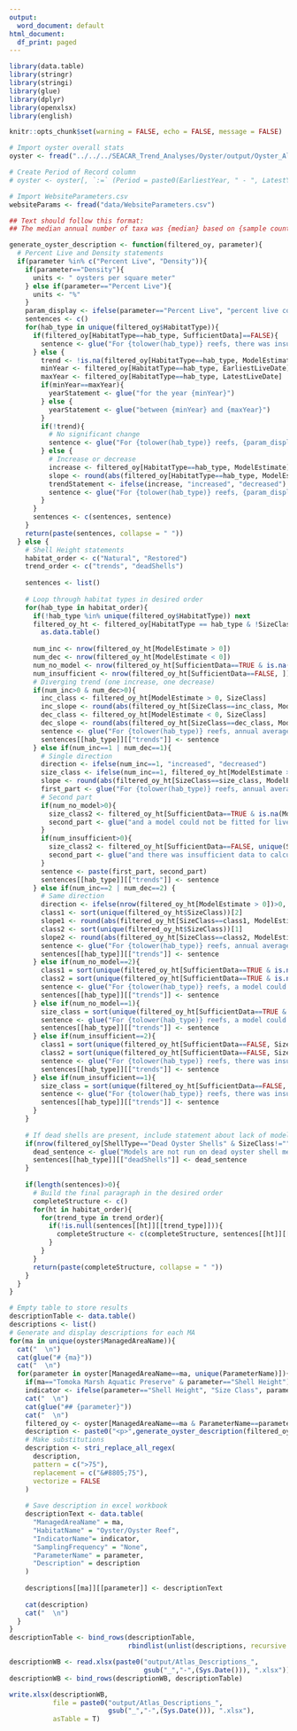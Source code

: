 ```yaml
---
output:
  word_document: default
html_document:
  df_print: paged
---
```


```r
library(data.table)
library(stringr)
library(stringi)
library(glue)
library(dplyr)
library(openxlsx)
library(english)

knitr::opts_chunk$set(warning = FALSE, echo = FALSE, message = FALSE)

# Import oyster overall stats
oyster <- fread("../../../SEACAR_Trend_Analyses/Oyster/output/Oyster_All_GLMM_Stats.txt") %>% distinct()

# Create Period of Record column
# oyster <- oyster[, `:=` (Period = paste0(EarliestYear, " - ", LatestYear))]

# Import WebsiteParameters.csv
websiteParams <- fread("data/WebsiteParameters.csv")
```

```r
## Text should follow this format:
## The median annual number of taxa was {median} based on {sample count} observations collected by {gear type} between {start year} and {end year}.
```

```r
generate_oyster_description <- function(filtered_oy, parameter){
  # Percent Live and Density statements
  if(parameter %in% c("Percent Live", "Density")){
    if(parameter=="Density"){
      units <- " oysters per square meter"
    } else if(parameter=="Percent Live"){
      units <- "%"
    }
    param_display <- ifelse(parameter=="Percent Live", "percent live cover", tolower(parameter))
    sentences <- c()
    for(hab_type in unique(filtered_oy$HabitatType)){
      if(filtered_oy[HabitatType==hab_type, SufficientData]==FALSE){
        sentence <- glue("For {tolower(hab_type)} reefs, there was insufficient data to calculate a trend for {param_display}.")
      } else {
        trend <- !is.na(filtered_oy[HabitatType==hab_type, ModelEstimate])
        minYear <- filtered_oy[HabitatType==hab_type, EarliestLiveDate]
        maxYear <- filtered_oy[HabitatType==hab_type, LatestLiveDate]
        if(minYear==maxYear){
          yearStatement <- glue("for the year {minYear}")
        } else {
          yearStatement <- glue("between {minYear} and {maxYear}")
        }
        if(!trend){
          # No significant change
          sentence <- glue("For {tolower(hab_type)} reefs, {param_display} showed no detectable trend {yearStatement}.")
        } else {
          # Increase or decrease
          increase <- filtered_oy[HabitatType==hab_type, ModelEstimate]>0
          slope <- round(abs(filtered_oy[HabitatType==hab_type, ModelEstimate]),2)
          trendStatement <- ifelse(increase, "increased", "decreased")
          sentence <- glue("For {tolower(hab_type)} reefs, {param_display} {trendStatement} by an average of {slope}{units} per year.")
        }        
      }
      sentences <- c(sentences, sentence)
    }
    return(paste(sentences, collapse = " "))
  } else {
    # Shell Height statements
    habitat_order <- c("Natural", "Restored")
    trend_order <- c("trends", "deadShells")
    
    sentences <- list()
    
    # Loop through habitat types in desired order
    for(hab_type in habitat_order){
      if(!hab_type %in% unique(filtered_oy$HabitatType)) next
      filtered_oy_ht <- filtered_oy[HabitatType == hab_type & !SizeClass == "" & ShellType == "Live Oysters", ] %>%
        as.data.table()
      
      num_inc <- nrow(filtered_oy_ht[ModelEstimate > 0])
      num_dec <- nrow(filtered_oy_ht[ModelEstimate < 0])
      num_no_model <- nrow(filtered_oy_ht[SufficientData==TRUE & is.na(ModelEstimate), ])
      num_insufficient <- nrow(filtered_oy_ht[SufficientData==FALSE, ])
      # Diverging trend (one increase, one decrease)
      if(num_inc>0 & num_dec>0){
        inc_class <- filtered_oy_ht[ModelEstimate > 0, SizeClass]
        inc_slope <- round(abs(filtered_oy_ht[SizeClass==inc_class, ModelEstimate]),2)
        dec_class <- filtered_oy_ht[ModelEstimate < 0, SizeClass]
        dec_slope <- round(abs(filtered_oy_ht[SizeClass==dec_class, ModelEstimate]),2)
        sentence <- glue("For {tolower(hab_type)} reefs, annual average live oyster shell height in the {inc_class} size class increased by {inc_slope} mm per year, and it decreased by {dec_slope}mm per year in the {dec_class} size class.")
        sentences[[hab_type]][["trends"]] <- sentence
      } else if(num_inc==1 | num_dec==1){
        # Single direction
        direction <- ifelse(num_inc==1, "increased", "decreased")
        size_class <- ifelse(num_inc==1, filtered_oy_ht[ModelEstimate > 0, SizeClass], filtered_oy_ht[ModelEstimate < 0, SizeClass])
        slope <- round(abs(filtered_oy_ht[SizeClass==size_class, ModelEstimate]),2)
        first_part <- glue("For {tolower(hab_type)} reefs, annual average live oyster shell height in the {size_class} size class {direction} by {slope} mm per year,")
        # Second part
        if(num_no_model>0){
          size_class2 <- filtered_oy_ht[SufficientData==TRUE & is.na(ModelEstimate), unique(SizeClass)]
          second_part <- glue("and a model could not be fitted for live oysters in the {size_class2} size class.")
        }
        if(num_insufficient>0){
          size_class2 <- filtered_oy_ht[SufficientData==FALSE, unique(SizeClass)]
          second_part <- glue("and there was insufficient data to calculate a trend for live oysters in the {size_class2} size class.")
        }
        sentence <- paste(first_part, second_part)
        sentences[[hab_type]][["trends"]] <- sentence
      } else if(num_inc==2 | num_dec==2) {
        # Same direction
        direction <- ifelse(nrow(filtered_oy_ht[ModelEstimate > 0])>0, "increased", "decreased")
        class1 <- sort(unique(filtered_oy_ht$SizeClass))[2]
        slope1 <- round(abs(filtered_oy_ht[SizeClass==class1, ModelEstimate]),2)
        class2 <- sort(unique(filtered_oy_ht$SizeClass))[1]
        slope2 <- round(abs(filtered_oy_ht[SizeClass==class2, ModelEstimate]),2)
        sentence <- glue("For {tolower(hab_type)} reefs, annual average live oyster shell height in the {class1} and {class2} size classes {direction} by {slope1} mm per year and {slope2} mm per year, respectively.")
        sentences[[hab_type]][["trends"]] <- sentence      
      } else if(num_no_model==2){
        class1 = sort(unique(filtered_oy_ht[SufficientData==TRUE & is.na(ModelEstimate), SizeClass]))[2]
        class2 = sort(unique(filtered_oy_ht[SufficientData==TRUE & is.na(ModelEstimate), SizeClass]))[1]
        sentence <- glue("For {tolower(hab_type)} reefs, a model could not be fitted for live oysters in either the {class1} or the {class2} size class.")
        sentences[[hab_type]][["trends"]] <- sentence
      } else if(num_no_model==1){
        size_class = sort(unique(filtered_oy_ht[SufficientData==TRUE & is.na(ModelEstimate), SizeClass]))
        sentence <- glue("For {tolower(hab_type)} reefs, a model could not be fitted for live oysters in the {size_class} size class.")
        sentences[[hab_type]][["trends"]] <- sentence
      } else if(num_insufficient==2){
        class1 = sort(unique(filtered_oy_ht[SufficientData==FALSE, SizeClass]))[2]
        class2 = sort(unique(filtered_oy_ht[SufficientData==FALSE, SizeClass]))[1]
        sentence <- glue("For {tolower(hab_type)} reefs, there was insufficient data to calculate a trend for live oysters in either the {class1} or the {class2} size class.")
        sentences[[hab_type]][["trends"]] <- sentence
      } else if(num_insufficient==1){
        size_class = sort(unique(filtered_oy_ht[SufficientData==FALSE, SizeClass]))
        sentence <- glue("For {tolower(hab_type)} reefs, there was insufficient data to calculate a trend for live oysters in the {size_class} size class.")
        sentences[[hab_type]][["trends"]] <- sentence
      }
    }
    
    # If dead shells are present, include statement about lack of models for Dead shells
    if(nrow(filtered_oy[ShellType=="Dead Oyster Shells" & SizeClass!=""])>0){
      dead_sentence <- glue("Models are not run on dead oyster shell measurements.")
      sentences[[hab_type]][["deadShells"]] <- dead_sentence
    }
    
    if(length(sentences)>0){
      # Build the final paragraph in the desired order
      completeStructure <- c()
      for(ht in habitat_order){
        for(trend_type in trend_order){
          if(!is.null(sentences[[ht]][[trend_type]])){
            completeStructure <- c(completeStructure, sentences[[ht]][[trend_type]])
          }
        }
      }
      return(paste(completeStructure, collapse = " "))      
    }
  }
}
```

```r
# Empty table to store results
descriptionTable <- data.table()
descriptions <- list()
# Generate and display descriptions for each MA
for(ma in unique(oyster$ManagedAreaName)){
  cat("  \n")
  cat(glue("# {ma}"))
  cat("  \n")
  for(parameter in oyster[ManagedAreaName==ma, unique(ParameterName)]){
    if(ma=="Tomoka Marsh Aquatic Preserve" & parameter=="Shell Height") next
    indicator <- ifelse(parameter=="Shell Height", "Size Class", parameter)
    cat("  \n")
    cat(glue("## {parameter}"))
    cat("  \n")
    filtered_oy <- oyster[ManagedAreaName==ma & ParameterName==parameter, ]
    description <- paste0("<p>",generate_oyster_description(filtered_oy, parameter),"</p>")
    # Make substitutions
    description <- stri_replace_all_regex(
      description,
      pattern = c(">75"),
      replacement = c("&#8805;75"),
      vectorize = FALSE
    )
    
    # Save description in excel workbook
    descriptionText <- data.table(
      "ManagedAreaName" = ma,
      "HabitatName" = "Oyster/Oyster Reef",
      "IndicatorName"= indicator,
      "SamplingFrequency" = "None",
      "ParameterName" = parameter,
      "Description" = description
    )
    
    descriptions[[ma]][[parameter]] <- descriptionText
    
    cat(description)
    cat("  \n")
  }
}
descriptionTable <- bind_rows(descriptionTable, 
                              rbindlist(unlist(descriptions, recursive = FALSE), use.names = TRUE, fill = TRUE))

descriptionWB <- read.xlsx(paste0("output/Atlas_Descriptions_",
                                  gsub("_","-",(Sys.Date())), ".xlsx"))
descriptionWB <- bind_rows(descriptionWB, descriptionTable)

write.xlsx(descriptionWB,
           file = paste0("output/Atlas_Descriptions_",
                         gsub("_","-",(Sys.Date())), ".xlsx"),
           asTable = T)
```